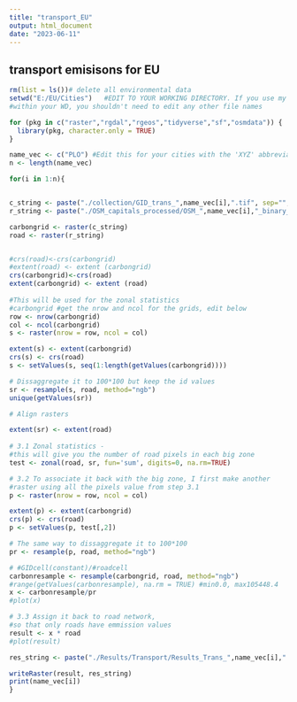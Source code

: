 ---
title: "transport_EU"
output: html_document
date: "2023-06-11"
---

## transport emisisons for EU

```{r}
rm(list = ls())# delete all environmental data
setwd("E:/EU/Cities")   #EDIT TO YOUR WORKING DIRECTORY. If you use my file structure and naming conventions
#within your WD, you shouldn't need to edit any other file names

for (pkg in c("raster","rgdal","rgeos","tidyverse","sf","osmdata")) {
  library(pkg, character.only = TRUE)
}
```

```{r}
name_vec <- c("PLO") #Edit this for your cities with the 'XYZ' abbreviations for city names
n <- length(name_vec)

for(i in 1:n){


c_string <- paste("./collection/GID_trans_",name_vec[i],".tif", sep="", collapse = "")
r_string <- paste("./OSM_capitals_processed/OSM_",name_vec[i],"_binary_clip.tif", sep="", collapse = "")#

carbongrid <- raster(c_string)                        
road <- raster(r_string)                         


#crs(road)<-crs(carbongrid)
#extent(road) <- extent (carbongrid)
crs(carbongrid)<-crs(road)
extent(carbongrid) <- extent (road)
    
#This will be used for the zonal statistics
#carbongrid #get the nrow and ncol for the grids, edit below 
row <- nrow(carbongrid)
col <- ncol(carbongrid)
s <- raster(nrow = row, ncol = col)                                             

extent(s) <- extent(carbongrid)
crs(s) <- crs(road)
s <- setValues(s, seq(1:length(getValues(carbongrid))))

# Dissaggregate it to 100*100 but keep the id values
sr <- resample(s, road, method="ngb")
unique(getValues(sr))

# Align rasters

extent(sr) <- extent(road)
    
# 3.1 Zonal statistics - 
#this will give you the number of road pixels in each big zone
test <- zonal(road, sr, fun='sum', digits=0, na.rm=TRUE) 

# 3.2 To associate it back with the big zone, I first make another 
#raster using all the pixels value from step 3.1
p <- raster(nrow = row, ncol = col)            

extent(p) <- extent(carbongrid)
crs(p) <- crs(road)
p <- setValues(p, test[,2])

# The same way to dissaggregate it to 100*100
pr <- resample(p, road, method="ngb")

# #GIDcell(constant)/#roadcell
carbonresample <- resample(carbongrid, road, method="ngb")
#range(getValues(carbonresample), na.rm = TRUE) #min0.0, max105448.4
x <- carbonresample/pr
#plot(x)

# 3.3 Assign it back to road network, 
#so that only roads have emmission values
result <- x * road                                                          
#plot(result)

res_string <- paste("./Results/Transport/Results_Trans_",name_vec[i],".tif", sep="", collapse = "", overwrite=TRUE)

writeRaster(result, res_string) 
print(name_vec[i])
}
```

